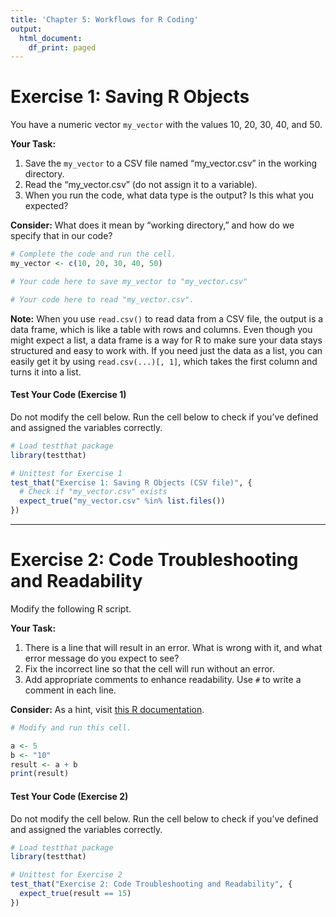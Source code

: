 ```yaml
---
title: 'Chapter 5: Workflows for R Coding'
output:
  html_document:
    df_print: paged
---
```


# Exercise 1: Saving R Objects

You have a numeric vector `my_vector` with the values 10, 20, 30, 40, and 50.

**Your Task:**

1. Save the `my_vector` to a CSV file named "my_vector.csv" in the working directory.  
2. Read the "my_vector.csv" (do not assign it to a variable).  
3. When you run the code, what data type is the output? Is this what you expected?  

**Consider:** What does it mean by "working directory," and how do we specify that in our code?

```r
# Complete the code and run the cell.
my_vector <- c(10, 20, 30, 40, 50)

# Your code here to save my_vector to "my_vector.csv"

# Your code here to read "my_vector.csv".

```

**Note:** When you use `read.csv()` to read data from a CSV file, the output is a data frame, which is like a table with rows and columns. Even though you might expect a list, a data frame is a way for R to make sure your data stays structured and easy to work with. If you need just the data as a list, you can easily get it by using `read.csv(...)[, 1]`, which takes the first column and turns it into a list. 

#### Test Your Code (Exercise 1)

Do not modify the cell below. Run the cell below to check if you've defined and assigned the variables correctly.

```r
# Load testthat package
library(testthat)

# Unittest for Exercise 1
test_that("Exercise 1: Saving R Objects (CSV file)", {
  # Check if "my_vector.csv" exists
  expect_true("my_vector.csv" %in% list.files())
})
```

------------------------------------------------------------------------

# Exercise 2: Code Troubleshooting and Readability

Modify the following R script.  

**Your Task:**

1. There is a line that will result in an error. What is wrong with it, and what error message do you expect to see?  
2. Fix the incorrect line so that the cell will run without an error.  
3. Add appropriate comments to enhance readability. Use `#` to write a comment in each line.  

**Consider:** As a hint, visit [this R documentation](https://www.rdocumentation.org/packages/base/versions/3.6.2/topics/numeric).

```r
# Modify and run this cell.

a <- 5
b <- "10"
result <- a + b
print(result)
```

#### Test Your Code (Exercise 2)

Do not modify the cell below. Run the cell below to check if you've defined and assigned the variables correctly.  

```r
# Load testthat package
library(testthat)

# Unittest for Exercise 2
test_that("Exercise 2: Code Troubleshooting and Readability", {
  expect_true(result == 15)
})
```
